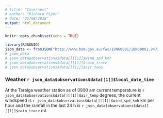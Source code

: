 ```yaml
---
# title: "Inverness"
# author: "Richard Piper"
# date: "25/08/2018"
output: html_document
---
```


```r
knitr::opts_chunk$set(echo = TRUE)
```



```r

library(RJSONIO)
json_data <- fromJSON("http://www.bom.gov.au/fwo/IDN60801/IDN60801.94735.json")
# json_data
# json_data$observations$data[][[1]]$wind_spd_kmh
# json_data$observations$data[][[1]]$rain_trace
# json_data$observations$data[][[1]]$air_temp

```

### Weather `r json_data$observations$data[[1]]$local_date_time`

At the Taralga weather station as of 0900 am current temperature is `r json_data$observations$data[][[1]]$air_temp` degrees, the current windspeed is `r json_data$observations$data[][[1]]$wind_spd_kmh` km per hour and the rainfall in the last 24 h is `r json_data$observations$data[][[1]]$rain_trace` ml.

